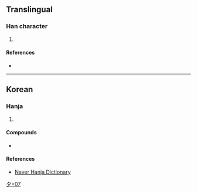 {{character info/new}}
==Translingual==

===Han character===
{{Han char|rn=36|rad=夕|as=07|sn=10|four=|canj=NYRP|ids=⿱外叱}}

# {{defn|Han|sort=夕07}}

====References====
* {{Han ref|kx=0247.071|dj=0413.161|hdz=20863.111|uh=591E|ud=22814}}

----

==Korean==

===Hanja===
{{ko-hanja|hangeul=[[욋]]|rv=oet|mr=oet|y=woys}}

# {{defn|lang=ko|sort=夕07}}

====Compounds====
* {{lang|ko|sc=Hant|[[夞怪面]]}}

====References====
* [http://hanja.naver.com/hanja?q=%E5%A4%9E Naver Hanja Dictionary]

[[Category:Korean-only CJKV Characters|夕+07]]